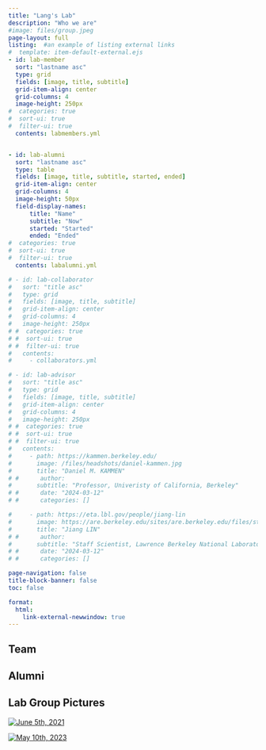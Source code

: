 ```yaml
---
title: "Lang's Lab"
description: "Who we are"
#image: files/group.jpeg
page-layout: full
listing:  #an example of listing external links
#  template: item-default-external.ejs
- id: lab-member
  sort: "lastname asc"
  type: grid
  fields: [image, title, subtitle]
  grid-item-align: center
  grid-columns: 4
  image-height: 250px
#  categories: true
#  sort-ui: true
#  filter-ui: true
  contents: labmembers.yml


- id: lab-alumni
  sort: "lastname asc"
  type: table
  fields: [image, title, subtitle, started, ended]
  grid-item-align: center  
  grid-columns: 4
  image-height: 50px
  field-display-names: 
      title: "Name"
      subtitle: "Now"
      started: "Started"
      ended: "Ended"
#  categories: true
#  sort-ui: true
#  filter-ui: true
  contents: labalumni.yml

# - id: lab-collaborator
#   sort: "title asc"
#   type: grid
#   fields: [image, title, subtitle]
#   grid-item-align: center  
#   grid-columns: 4
#   image-height: 250px
# #  categories: true
# #  sort-ui: true
# #  filter-ui: true
#   contents:
#     - collaborators.yml

# - id: lab-advisor
#   sort: "title asc"
#   type: grid
#   fields: [image, title, subtitle]
#   grid-item-align: center  
#   grid-columns: 4
#   image-height: 250px
# #  categories: true
# #  sort-ui: true
# #  filter-ui: true
#   contents:
#     - path: https://kammen.berkeley.edu/
#       image: /files/headshots/daniel-kammen.jpg
#       title: "Daniel M. KAMMEN"
# #      author: 
#       subtitle: "Professor, Univeristy of California, Berkeley"
# #      date: "2024-03-12"
# #      categories: [] 

#     - path: https://eta.lbl.gov/people/jiang-lin
#       image: https://are.berkeley.edu/sites/are.berkeley.edu/files/styles/user_big_picture/public/pictures/picture-13749-1602716599.jpg
#       title: "Jiang LIN"
# #      author: 
#       subtitle: "Staff Scientist, Lawrence Berkeley National Laboratory"
# #      date: "2024-03-12"
# #      categories: [] 

page-navigation: false
title-block-banner: false
toc: false

format:
  html:
    link-external-newwindow: true
---
```


## Team

:::{#lab-member}
:::


## Alumni

:::{#lab-alumni}
:::

## Lab Group Pictures

[![June 5th, 2021](/files/images/06052021.jpg)]()

[![May 10th, 2023](/files/images/05102023.jpg)]()

<!--
## Collaborators

We are fortunate to have collaborated with many researchers and practitioners. Please visit their websites to learn more about their amazing work.

:::{#lab-collaborator}
:::


## Advisors

:::{#lab-advisor}
:::

-->